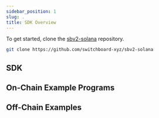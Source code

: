 ```yaml
---
sidebar_position: 1
slug: .
title: SDK Overview
---
```



To get started, clone the
[sbv2-solana](https://github.com/switchboard-xyz/sbv2-solana) repository.

```bash
git clone https://github.com/switchboard-xyz/sbv2-solana
```

## SDK


<SolanaSdkClients />

## On-Chain Example Programs


<SolanaExamplePrograms />

## Off-Chain Examples


<SolanaClientExamples />
